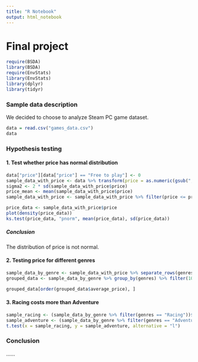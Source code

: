 ```yaml
---
title: "R Notebook"
output: html_notebook
---
```


# Final project

```r
require(BSDA)
library(BSDA)
require(EnvStats)
library(EnvStats)
library(dplyr)
library(tidyr)
```

### Sample data description

We decided to choose to analyze Steam PC game dataset.

```r
data = read.csv("games_data.csv")
data
```

### Hypothesis testing

#### 1. Test whether price has normal distribution

```r
data["price"][data["price"] == "Free to play"] <- 0
sample_data_with_price <- data %>% transform(price = as.numeric(gsub(",", "", price))) %>% filter(!is.na(price))
sigma2 <- 2 * sd(sample_data_with_price$price)
price_mean <- mean(sample_data_with_price$price)
sample_data_with_price <- sample_data_with_price %>% filter(price <= price_mean + sigma2)

price_data <- sample_data_with_price$price
plot(density(price_data))
ks.test(price_data, "pnorm", mean(price_data), sd(price_data))
```

##### Conclusion

The distribution of price is not normal.

#### 2. Testing price for different genres

```r
sample_data_by_genre <- sample_data_with_price %>% separate_rows(genres, sep = ";") %>% filter(gsub(" ", "", genres) != "")
grouped_data <- sample_data_by_genre %>% group_by(genres) %>% filter(10 < n())  %>% summarise_at(vars(price), list(average_price = mean))

grouped_data[order(grouped_data$average_price), ]
```

#### 3. Racing costs more than Adventure

```r
sample_racing <- (sample_data_by_genre %>% filter(genres == "Racing"))$price
sample_adventure <- (sample_data_by_genre %>% filter(genres == "Adventure"))$price
t.test(x = sample_racing, y = sample_adventure, alternative = "l")
```

### Conclusion

......
